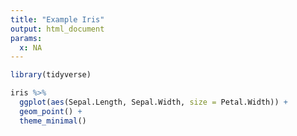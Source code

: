 ```yaml
---
title: "Example Iris"
output: html_document
params:
  x: NA
---
```


```r
library(tidyverse)
```

```r
iris %>% 
  ggplot(aes(Sepal.Length, Sepal.Width, size = Petal.Width)) +
  geom_point() +
  theme_minimal()
```


